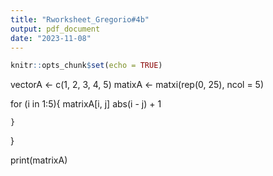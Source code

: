 ```yaml
---
title: "Rworksheet_Gregorio#4b"
output: pdf_document
date: "2023-11-08"
---
```


```r
knitr::opts_chunk$set(echo = TRUE)
```

vectorA <- c(1, 2, 3, 4, 5)
matixA <- matxi(rep(0, 25), ncol = 5)

for (i in 1:5){
	matrixA[i, j] abs(i - j) + 1 

	}
}

print(matrixA)



